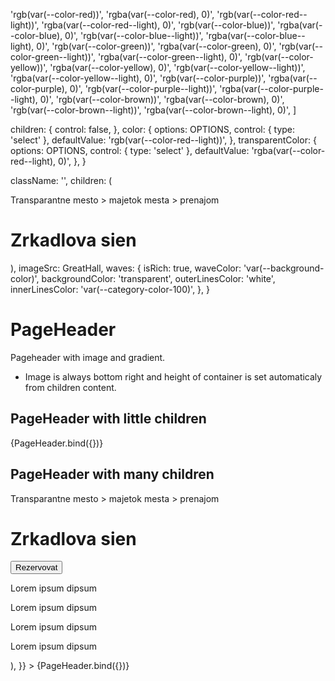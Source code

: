 

  'rgb(var(--color-red))',
  'rgba(var(--color-red), 0)',
  'rgb(var(--color-red--light))',
  'rgba(var(--color-red--light), 0)',
  'rgb(var(--color-blue))',
  'rgba(var(--color-blue), 0)',
  'rgb(var(--color-blue--light))',
  'rgba(var(--color-blue--light), 0)',
  'rgb(var(--color-green))',
  'rgba(var(--color-green), 0)',
  'rgb(var(--color-green--light))',
  'rgba(var(--color-green--light), 0)',
  'rgb(var(--color-yellow))',
  'rgba(var(--color-yellow), 0)',
  'rgb(var(--color-yellow--light))',
  'rgba(var(--color-yellow--light), 0)',
  'rgb(var(--color-purple))',
  'rgba(var(--color-purple), 0)',
  'rgb(var(--color-purple--light))',
  'rgba(var(--color-purple--light), 0)',
  'rgb(var(--color-brown))',
  'rgba(var(--color-brown), 0)',
  'rgb(var(--color-brown--light))',
  'rgba(var(--color-brown--light), 0)',
]

  children: {
    control: false,
  },
  color: {
    options: OPTIONS,
    control: { type: 'select' },
    defaultValue: 'rgb(var(--color-red--light))',
  },
  transparentColor: {
    options: OPTIONS,
    control: { type: 'select' },
    defaultValue: 'rgba(var(--color-red--light), 0)',
  },
}

  className: '',
  children: (
    <div className="flex flex-col h-40 max-w-2xl mx-auto">
      <span>Transparantne mesto > majetok mesta > prenajom</span>
      <h1 className="mt-12 text-h3 font-normal">Zrkadlova sien</h1>
    </div>
  ),
  imageSrc: GreatHall,
  waves: {
    isRich: true,
    waveColor: 'var(--background-color)',
    backgroundColor: 'transparent',
    outerLinesColor: 'white',
    innerLinesColor: 'var(--category-color-100)',
  },
}

<Meta title="components/molecules/PageHeader" decorators={[withDesign]} />

# PageHeader

Pageheader with image and gradient.

- Image is always bottom right and height of container is set automaticaly from children content.

## PageHeader with little children

<Canvas>
  <Story
    name="Small Page Header"
    argTypes={argTypes}
    args={{
      ...defaultArgs,
    }}
  >
    {PageHeader.bind({})}
  </Story>
</Canvas>

## PageHeader with many children

<Canvas>
  <Story
    name="Tall Page Header"
    argTypes={argTypes}
    args={{
      ...defaultArgs,
      children: (
        <div className="flex flex-col items-start bg-green-300">
          <span>Transparantne mesto > majetok mesta > prenajom</span>
          <h1 className="mt-12 mb-10 text-h3 font-normal">Zrkadlova sien</h1>
          <div className="flex w-full justify-center mb-6">
            <button className="border-2">Rezervovat</button>
          </div>
          <p>Lorem ipsum dipsum</p>
          <p>Lorem ipsum dipsum</p>
          <p>Lorem ipsum dipsum</p>
          <p>Lorem ipsum dipsum</p>
        </div>
      ),
    }}
  >
    {PageHeader.bind({})}
  </Story>
</Canvas>

<ArgsTable of={PageHeader} />
